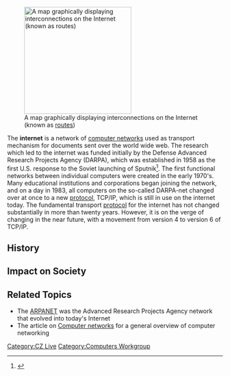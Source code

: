 [[Image:Internet map 1024.jpg|right|thumb|250px|A map graphically displaying interconnections on the Internet (known as [[Router|routes]])]]

The '''internet''' is a network of [[computer networks]] used as transport mechanism for documents sent over the world wide web.  The research which led to the internet was funded initially by the Defense Advanced Research Projects Agency (DARPA), which was established in 1958 as the first U.S. response to the Soviet launching of Sputnik<ref name="DARPA1">{{cite web|url=http://www.darpa.mil/body/overtheyears.html|title=Defense Advanced Research Projects Agency|publisher=United States government|year=2003|accessdate=2007-05-12}}</ref>.  The first functional networks between individual computers were created in the early 1970's.  Many educational institutions and corporations began joining the network, and on a day in 1983, all computers on the so-called DARPA-net changed over at once to a new [[protocol]], TCP/IP, which is still in use on the internet today.  The fundamental transport [[protocol]] for the internet has not changed substantially in more than twenty years.  However, it is on the verge of changing in the near future, with a movement from version 4 to version 6 of TCP/IP.

==History==

==Impact on Society==

==Related Topics==
* The [[ARPANET]] was the Advanced Research Projects Agency network that evolved into today's Internet
* The article on [[Computer networks]] for a general overview of computer networking

[[Category:CZ Live]]
[[Category:Computers Workgroup]]